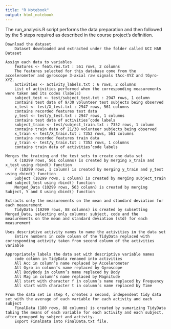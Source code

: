 ```yaml
---
title: "R Notebook"
output: html_notebook
---
```


The run_analysis.R script performs the data preparation and then followed by the 5 steps required as described in the course project’s definition.

    Download the dataset
        Dataset downloaded and extracted under the folder called UCI HAR Dataset

    Assign each data to variables
        features <- features.txt : 561 rows, 2 columns
        The features selected for this database come from the accelerometer and gyroscope 3-axial raw signals tAcc-XYZ and tGyro-XYZ.
        activities <- activity_labels.txt : 6 rows, 2 columns
        List of activities performed when the corresponding measurements were taken and its codes (labels)
        subject_test <- test/subject_test.txt : 2947 rows, 1 column
        contains test data of 9/30 volunteer test subjects being observed
        x_test <- test/X_test.txt : 2947 rows, 561 columns
        contains recorded features test data
        y_test <- test/y_test.txt : 2947 rows, 1 columns
        contains test data of activities’code labels
        subject_train <- test/subject_train.txt : 7352 rows, 1 column
        contains train data of 21/30 volunteer subjects being observed
        x_train <- test/X_train.txt : 7352 rows, 561 columns
        contains recorded features train data
        y_train <- test/y_train.txt : 7352 rows, 1 columns
        contains train data of activities’code labels

    Merges the training and the test sets to create one data set
        X (10299 rows, 561 columns) is created by merging x_train and x_test using rbind() function
        Y (10299 rows, 1 column) is created by merging y_train and y_test using rbind() function
        Subject (10299 rows, 1 column) is created by merging subject_train and subject_test using rbind() function
        Merged_Data (10299 rows, 563 column) is created by merging Subject, Y and X using cbind() function

    Extracts only the measurements on the mean and standard deviation for each measurement
        TidyData (10299 rows, 88 columns) is created by subsetting Merged_Data, selecting only columns: subject, code and the measurements on the mean and standard deviation (std) for each measurement

    Uses descriptive activity names to name the activities in the data set
        Entire numbers in code column of the TidyData replaced with corresponding activity taken from second column of the activities variable

    Appropriately labels the data set with descriptive variable names
        code column in TidyData renamed into activities
        All Acc in column’s name replaced by Accelerometer
        All Gyro in column’s name replaced by Gyroscope
        All BodyBody in column’s name replaced by Body
        All Mag in column’s name replaced by Magnitude
        All start with character f in column’s name replaced by Frequency
        All start with character t in column’s name replaced by Time

    From the data set in step 4, creates a second, independent tidy data set with the average of each variable for each activity and each subject
        FinalData (180 rows, 88 columns) is created by sumarizing TidyData taking the means of each variable for each activity and each subject, after groupped by subject and activity.
        Export FinalData into FinalData.txt file.

